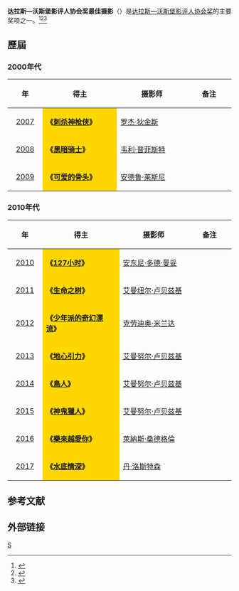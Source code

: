 '''达拉斯—沃斯堡影评人协会奖最佳摄影'''（{{lang-en|'''Dallas–Fort Worth Film Critics Association Award for Best Cinematography'''}}）是[[达拉斯—沃斯堡影评人协会|达拉斯—沃斯堡影评人协会奖]]的主要奖项之一。<ref>{{cite web |url=http://ent.sina.com.cn/m/f/2010-12-18/01463180709.shtml |title=达拉斯-沃斯堡影评人协会奖《社交网战》大胜 |accessdate=2010 |publisher=新浪网 |work= |language=zh-hans |archive-date=2019-07-25 |archive-url=https://web.archive.org/web/20190725102521/http://ent.sina.com.cn/m/f/2010-12-18/01463180709.shtml |dead-url=no }}</ref><ref>{{cite web|url= http://ent.sina.com.cn/m/f/2008-12-18/05502301046.shtml|title= 达拉斯-沃斯堡影评人协会奖 《贫民富翁》胜出|accessdate= 2008|publisher= 新浪网|work= |language= zh-hans|archive-date= 2019-07-20|archive-url= https://web.archive.org/web/20190720204658/http://ent.sina.com.cn/m/f/2008-12-18/05502301046.shtml|dead-url= no}}</ref><ref>{{cite web |url=http://ent.sina.com.cn/m/f/2007-12-18/12231839464.shtml |title=《老无所依》攻城掠地 再取“达拉斯—沃斯堡” |accessdate=2007 |publisher=新浪网 |work= |language=zh-hans |archive-date=2019-07-25 |archive-url=https://web.archive.org/web/20190725190434/http://ent.sina.com.cn/m/f/2007-12-18/12231839464.shtml |dead-url=no }}</ref>

== 歷屆 ==
=== 2000年代 ===
{| class="wikitable" width="95%" cellpadding="5"
|-
!width="100"|年
!width="350"|得主
!width="350"|摄影师
!width="200"|备注
|-
|style="text-align:center;"| [[2007年达拉斯—沃斯堡影评人协会奖|2007]] ||  style="background:Gold;" |'''《[[叛逆暗殺|刺杀神枪侠]]》''' || [[罗杰·狄金斯|罗杰·狄金斯]] ||  
|-
|style="text-align:center;"| [[2008年达拉斯—沃斯堡影评人协会奖|2008]] ||  style="background:Gold;" |'''《[[黑暗骑士|黑暗骑士]]》''' || [[韦利·普菲斯特|韦利·普菲斯特]] ||  
|-
|style="text-align:center;"| [[2009年达拉斯—沃斯堡影评人协会奖|2009]] ||  style="background:Gold;" |'''《[[可爱的骨头|可爱的骨头]]》''' || [[安德鲁·莱斯尼|安德鲁·莱斯尼]] ||  
|}

=== 2010年代 ===
{| class="wikitable" width="95%" cellpadding="5"
|-
!width="100"|年
!width="350"|得主
!width="350"|摄影师
!width="200"|备注
|-
|style="text-align:center;"| [[2010年达拉斯—沃斯堡影评人协会奖|2010]] ||  style="background:Gold;" | '''《[[127小时|127小时]]》''' || [[安东尼·多德·曼妥|安东尼·多德·曼妥]] ||  
|-
|style="text-align:center;"| [[2011年达拉斯—沃斯堡影评人协会奖|2011]] ||  style="background:Gold;" | '''《[[生命之树_(电影)|生命之树]]》''' ||[[艾曼纽尔·卢贝兹基|艾曼纽尔·卢贝兹基]]  ||  
|-
|style="text-align:center;"| [[2012年达拉斯—沃斯堡影评人协会奖|2012]] ||  style="background:Gold;" | '''《[[少年派的奇幻漂流|少年派的奇幻漂流]]》'''|| [[克劳迪奥·米兰达|克劳迪奥·米兰达]] || 
|-
|style="text-align:center;"| [[2013年达拉斯—沃斯堡影评人协会奖|2013]] ||  style="background:Gold;" | '''《[[地心引力_(电影)|地心引力]]》''' || [[艾曼努尔·卢贝兹基|艾曼努尔·卢贝兹基]] ||  
|-
|style="text-align:center;"| [[2014年达拉斯—沃斯堡影评人协会奖|2014]] ||  style="background:Gold;" | '''《[[鳥人_(2014年電影)|鳥人]]》''' || [[艾曼努尔·卢贝兹基|艾曼努尔·卢贝兹基]] ||  
|-
|style="text-align:center;"| [[2015年达拉斯—沃斯堡影评人协会奖|2015]] ||  style="background:Gold;" | '''《[[神鬼獵人|神鬼獵人]]》''' || [[艾曼努尔·卢贝兹基|艾曼努尔·卢贝兹基]] ||  
|-
|style="text-align:center;"| [[2016年达拉斯—沃斯堡影评人协会奖|2016]] ||  style="background:Gold;" | '''《[[樂來越愛你|樂來越愛你]]》''' || [[萊納斯·桑德格倫|萊納斯·桑德格倫]] ||  
|-
|style="text-align:center;"| [[2017年达拉斯—沃斯堡影评人协会奖|2017]] ||  style="background:Gold;" | '''《[[水底情深|水底情深]]》''' || [[丹·洛斯特森|丹·洛斯特森]] ||  
|}

==参考文献==
{{reflist}}

== 外部链接 ==
{{达拉斯—沃斯堡影评人协会奖}}

[[Category:达拉斯—沃斯堡影评人协会奖|S]]